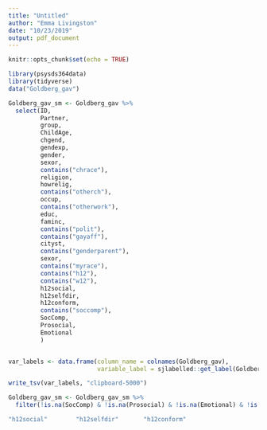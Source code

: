 ```yaml
---
title: "Untitled"
author: "Emma Livingston"
date: "10/23/2019"
output: pdf_document
---
```


```r
knitr::opts_chunk$set(echo = TRUE)
```

```r
library(psysds364data)
library(tidyverse)
data("Goldberg_gav")
```

```r

Goldberg_gav_sm <- Goldberg_gav %>%
  select(ID,
         Partner,
         group,
         ChildAge,
         chgend,
         gendexp,
         gender,
         sexor,
         contains("chrace"),
         religion,
         howrelig,
         contains("otherch"),
         occup,
         contains("otherwork"),
         educ,
         faminc,
         contains("polit"),
         contains("gayaff"),
         cityst,
         contains("genderparent"),
         sexor,
         contains("myrace"),
         contains("h12"),
         contains("w12"),
         h12social,
         h12selfdir,
         h12conform,
         contains("soccomp"),
         SocComp,
         Prosocial,
         Emotional
         )


var_labels <- data.frame(column_name = colnames(Goldberg_gav),
                         variable_label = sjlabelled::get_label(Goldberg_gav))
```

```r
write_tsv(var_labels, "clipboard-5000")
```


```r
Goldberg_gav_sm <- Goldberg_gav_sm %>%
  filter(!is.na(SocComp) & !is.na(Prosocial) & !is.na(Emotional) & !is.na(h12social) & !is.na(h12selfdir) & !is.na(h12conform))
```


```r
"h12social"        "h12selfdir"       "h12conform"
```

